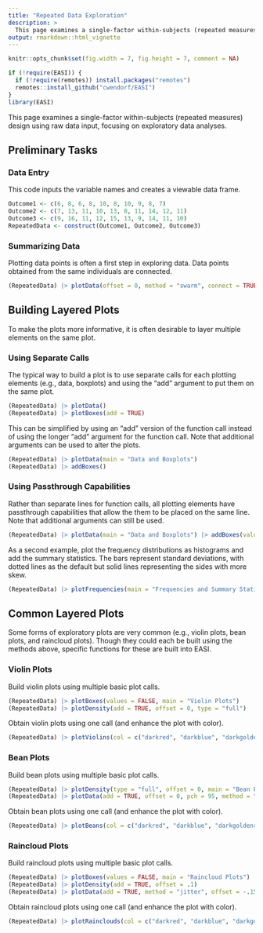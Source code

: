 ```yaml
---
title: "Repeated Data Exploration"
description: >
  This page examines a single-factor within-subjects (repeated measures) design using raw data input, focusing on exploratory data analyses.
output: rmarkdown::html_vignette
---
```


```r
knitr::opts_chunk$set(fig.width = 7, fig.height = 7, comment = NA)
```

```r
if (!require(EASI)) {
  if (!require(remotes)) install.packages("remotes")
  remotes::install_github("cwendorf/EASI")
}
library(EASI)
```

This page examines a single-factor within-subjects (repeated measures) design using raw data input, focusing on exploratory data analyses.

## Preliminary Tasks

### Data Entry

This code inputs the variable names and creates a viewable data frame.
```r
Outcome1 <- c(6, 8, 6, 8, 10, 8, 10, 9, 8, 7)
Outcome2 <- c(7, 13, 11, 10, 13, 8, 11, 14, 12, 11)
Outcome3 <- c(9, 16, 11, 12, 15, 13, 9, 14, 11, 10)
RepeatedData <- construct(Outcome1, Outcome2, Outcome3)
```

### Summarizing Data

Plotting data points is often a first step in exploring data. Data points obtained from the same individuals are connected.
```r
(RepeatedData) |> plotData(offset = 0, method = "swarm", connect = TRUE)
```

## Building Layered Plots

To make the plots more informative, it is often desirable to layer multiple elements on the same plot.

### Using Separate Calls

The typical way to build a plot is to use separate calls for each plotting elements (e.g., data, boxplots) and using the "add" argument to put them on the same plot.
```r
(RepeatedData) |> plotData()
(RepeatedData) |> plotBoxes(add = TRUE)
```

This can be simplified by using an "add" version of the function call instead of using the longer "add" argument for the function call. Note that additional arguments can be used to alter the plots.
```r
(RepeatedData) |> plotData(main = "Data and Boxplots")
(RepeatedData) |> addBoxes()
```

### Using Passthrough Capabilities

Rather than separate lines for function calls, all plotting elements have passthrough capabilities that allow the them to be placed on the same line. Note that additional arguments can still be used.
```r
(RepeatedData) |> plotData(main = "Data and Boxplots") |> addBoxes(values = FALSE)
```

As a second example, plot the frequency distributions as histograms and add the summary statistics. The bars represent standard deviations, with dotted lines as the default but solid lines representing the sides with more skew.
```r
(RepeatedData) |> plotFrequencies(main = "Frequencies and Summary Statistics for the Data") |> addMoments()
```

## Common Layered Plots

Some forms of exploratory plots are very common (e.g., violin plots, bean plots, and raincloud plots). Though they could each be built using the methods above, specific functions for these are built into EASI.

### Violin Plots

Build violin plots using multiple basic plot calls.
```r
(RepeatedData) |> plotBoxes(values = FALSE, main = "Violin Plots")
(RepeatedData) |> plotDensity(add = TRUE, offset = 0, type = "full")
```

Obtain violin plots using one call (and enhance the plot with color).
```r
(RepeatedData) |> plotViolins(col = c("darkred", "darkblue", "darkgoldenrod"))
```

### Bean Plots

Build bean plots using multiple basic plot calls.
```r
(RepeatedData) |> plotDensity(type = "full", offset = 0, main = "Bean Plots")
(RepeatedData) |> plotData(add = TRUE, offset = 0, pch = 95, method = "overplot")
```

Obtain bean plots using one call (and enhance the plot with color).
```r
(RepeatedData) |> plotBeans(col = c("darkred", "darkblue", "darkgoldenrod"))
```

### Raincloud Plots

Build raincloud plots using multiple basic plot calls.
```r
(RepeatedData) |> plotBoxes(values = FALSE, main = "Raincloud Plots")
(RepeatedData) |> plotDensity(add = TRUE, offset = .1)
(RepeatedData) |> plotData(add = TRUE, method = "jitter", offset = -.15)
```

Obtain raincloud plots using one call (and enhance the plot with color).
```r
(RepeatedData) |> plotRainclouds(col = c("darkred", "darkblue", "darkgoldenrod"))
```
